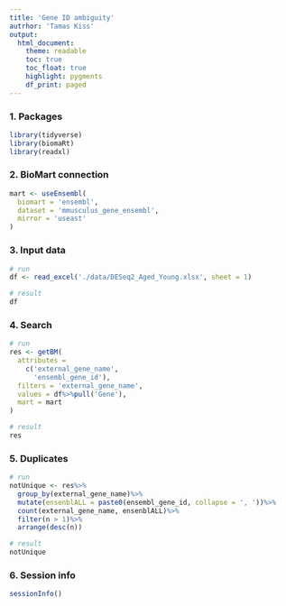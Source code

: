 ```yaml
---
title: 'Gene ID ambiguity'
autrhor: 'Tamas Kiss'
output:
  html_document:
    theme: readable
    toc: true
    toc_float: true
    highlight: pygments
    df_print: paged
---
```


### 1. Packages
```r
library(tidyverse)
library(biomaRt)
library(readxl)
```

### 2. BioMart connection
```r
mart <- useEnsembl(
  biomart = 'ensembl',
  dataset = 'mmusculus_gene_ensembl',
  mirror = 'useast'
)
```

### 3. Input data
```r
# run
df <- read_excel('./data/DESeq2_Aged_Young.xlsx', sheet = 1)

# result
df
```

### 4. Search
```r
# run
res <- getBM(
  attributes = 
    c('external_gene_name', 
      'ensembl_gene_id'),
  filters = 'external_gene_name',
  values = df%>%pull('Gene'),
  mart = mart
)

# result
res
```

### 5. Duplicates
```r
# run
notUnique <- res%>%
  group_by(external_gene_name)%>%
  mutate(ensenblALL = paste0(ensembl_gene_id, collapse = ', '))%>%
  count(external_gene_name, ensenblALL)%>%
  filter(n > 1)%>%
  arrange(desc(n))

# result
notUnique
```

### 6. Session info
```r
sessionInfo()
```
